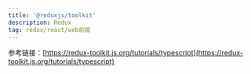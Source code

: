 ```yaml
---
title: '@reduxjs/toolkit'
description: Redux
tag: redux/react/web前端
---
```


参考链接：[https://redux-toolkit.js.org/tutorials/typescript](https://redux-toolkit.js.org/tutorials/typescript)
